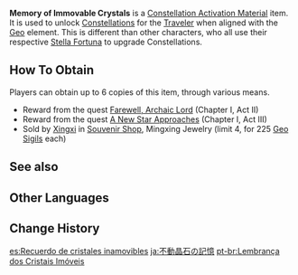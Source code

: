 {{Item Infobox
|id           = 000917
|image        = Item Memory of Immovable Crystals.png
|type         = Constellation Activation Materials
|group        = Memories
|rarity       = 5
|description  = The missing star from the Talents of a Geo-aligned Traveler.
|source1      = [[Archon Quest]] Reward
|source2      = Sold by [[Xingxi]] in [[Souvenir Shop]]
}}
'''Memory of Immovable Crystals''' is a [[Constellation Activation Material]] item. It is used to unlock [[Constellation]]s for the [[Traveler]] when aligned with the [[Geo]] element. This is different than other characters, who all use their respective [[Stella Fortuna]] to upgrade Constellations.

==How To Obtain==
Players can obtain up to 6 copies of this item, through various means.
* Reward from the quest [[Farewell, Archaic Lord]] (Chapter I, Act II)
* Reward from the quest [[A New Star Approaches]] (Chapter I, Act III)
* Sold by [[Xingxi]] in [[Souvenir Shop]], Mingxing Jewelry (limit 4, for 225 [[Geo Sigil]]s each)

==See also==
{{Items by Category List|Memories}}

==Other Languages==
{{Other Languages
|en      = Memory of Immovable Crystals
|zhs     = 不动晶石的记忆
|zhs_rm  = Bùdòng Jīngshí de Jìyì
|zht     = 不動晶石的記憶
|zht_rm  = Bùdòng Jīngshí de Jìyì
|zh_tl   = Memories of Unmoving Crystal Rock
|ja      = 不動晶石の記憶
|ja_rm   = Fudou Shouseki no Kioku
|ja_tl   = Memories of Unmoving Crystal Rock
|ko      = 부동 수정석의 기억
|ko_rm   = Budong Sujeongseok-ui Gieok
|ko_tl   = Memories of Unmoving Crystal Stone
|es      = Recuerdo de cristales inamovibles
|es_tl   = Memory of Immovable Crystals
|fr      = Souvenir de cristal immobile
|fr_tl   = Memory of Immovable Crystal
|ru      = Память о неподвижных скалах
|ru_tl   = 
|th      = Memory of Immovable Crystals
|vi      = {{tt|Ký Ức|記憶}} {{tt|Kết Tinh<!-- is a verb -->|結晶}} {{tt|Bất Động|不動}}
|vi_tl   = Memories of Unmoving Crystal
|de      = Erinnerung der unbeweglichen Kristalle
|de_tl   = Memory of Immovable Crystals
|id      = Memory of Immovable Crystals
|pt      = Lembrança dos Cristais Imóveis
|pt_tl   = 
}}

==Change History==
{{Change History|1.0}}

[[es:Recuerdo de cristales inamovibles]]
[[ja:不動晶石の記憶]]
[[pt-br:Lembrança dos Cristais Imóveis]]